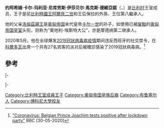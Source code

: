 {{blpsources|time=2014-07-06T12:52:38+00:00}}
{{expand|time=2014-07-06T12:52:38+00:00}}
{{Infobox royalty
| name = 约阿希姆王子<br>Prince Joachim
| title = 比利時王子<br>奧地利-埃斯特大公
| caption = 
| full name = 约阿希姆·卡尔-玛利亚·尼库劳斯·伊莎贝尔·马克斯·德维亚诺
| birth_date= {{Birth date and age|1991|12|9|df=y}}
| birth_place = {{BEL}}[[沃吕韦-圣兰伯|沃吕韦-圣兰伯]]{{link-en|聖呂克大學醫院| Cliniques Universitaires Saint-Luc}}
| spouse = 
| father = [[洛倫茲親王|洛倫茲親王]]
| mother = [[阿斯特里德公主_(比利时)|阿斯特里德公主]]
| house = [[埃斯特家族|奧地利-埃斯特]]
}}
{{Belgian Royal Family}}

'''约阿希姆·卡尔-玛利亚·尼库劳斯·伊莎贝尔·馬克斯·德維亞諾'''（{{lang-en|'''Joachim Karl-Maria Nikolaus Isabelle Marcus d'Aviano'''}}，{{bd|1991年|12月9日}}）是[[比利时|比利时]]王室成员，王子是前[[比利時|比利時]][[國王|國王]][[阿尔贝二世_(比利时)|阿爾貝二世]]和王后保拉的外孫、王位第八繼承人。

他的父亲[[洛倫茲親王|洛倫茲親王]]是[[奥匈帝国|奥匈帝国]]末代皇帝[[卡爾一世_(奧匈帝國)|卡尔一世]]的孙子，如使用已被[[废黜|废黜]]的[[奥匈帝国皇室|奥匈帝国皇室]]头衔，则称为“奧地利-埃斯特大公”，亦是摩德纳第二继承人。

2020年5月，他在全球爆发[[2019冠狀病毒病亞洲疫情|2019冠狀病毒病疫情]]期间违反西班牙的社交禁令，在[[科爾多瓦_(西班牙)|科爾多瓦]]出席一个共有27名宾客的派对后被確診感染了2019冠狀病毒病。<ref>[https://www.bbc.com/news/world-europe-52864072 "Coronavirus: Belgian Prince Joachim tests positive after lockdown party"] BBC [30-05-2020]</ref>

== 參考 ==
{{reflist}}

{{s-start}}
{{s-hou|[[薩克森—科堡-哥達王朝|薩克森—科堡-哥達王朝]]|1991年|12月9日}}
|-
{{s-other|line}}
{{s-bef|before=[[玛丽亚·劳拉公主|玛丽亚·劳拉公主]]}}
{{s-ttl|title={{link-en|比利時王位繼承順序|Line of succession to the Belgian throne}}|years=第8位}}
{{s-aft|after=[[路易莎·玛丽亚公主|路易莎·玛丽亚公主]]}}

{{S-bef|rows=2|before=[[阿梅德奧王子_(比利時)|阿梅德奧大公]]}}
{{S-ttl|title={{link-en|奥匈帝国皇位繼承順序|Line of succession to the Austro-Hungarian throne}}|years=第6位}}
{{S-aft|rows=2|after=[[格爾哈德大公_(奧地利-埃斯特)|格爾哈德大公]]}}
|-
{{S-ttl|title=[[奧地利-埃斯特|奧地利-埃斯特大公王位繼承順序]]|years=第2位}}

{{end}}
{{DEFAULTSORT: Joachim}}
[[Category:比利時王室成員王子|Category:比利時王室成員王子]]
[[Category:奥匈帝国皇族后裔|Category:奥匈帝国皇族后裔]]
[[Category:布鲁塞尔人|Category:布鲁塞尔人]]
[[Category:博科尼大學校友|Category:博科尼大學校友]]